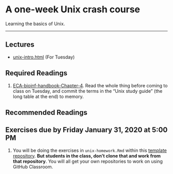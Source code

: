 # A one-week Unix crash course

Learning the basics of Unix.

---

## Lectures 

- [unix-intro.html](slides-and-things/unix-intro.html) (For Tuesday)

## Required Readings {-}

1. [ECA-bioinf-handbook-Chapter-4](https://eriqande.github.io/eca-bioinf-handbook/essential-unixlinux-terminal-knowledge.html).  Read the whole
thing before coming to class on Tuesday, and commit the terms in the "Unix study guide" (the long table at the end) to memory.

## Recommended Readings {-}



## Exercises due by Friday January 31, 2020 at 5:00 PM {-}

1. You will be doing the exercises in `unix-homework.Rmd` within this [template repository](https://github.com/eriqande/teeny-genomic-data).  **But students in the class, don't clone that and work from that repository**.  You will all get your own repositories to work on using GitHub Classroom.
